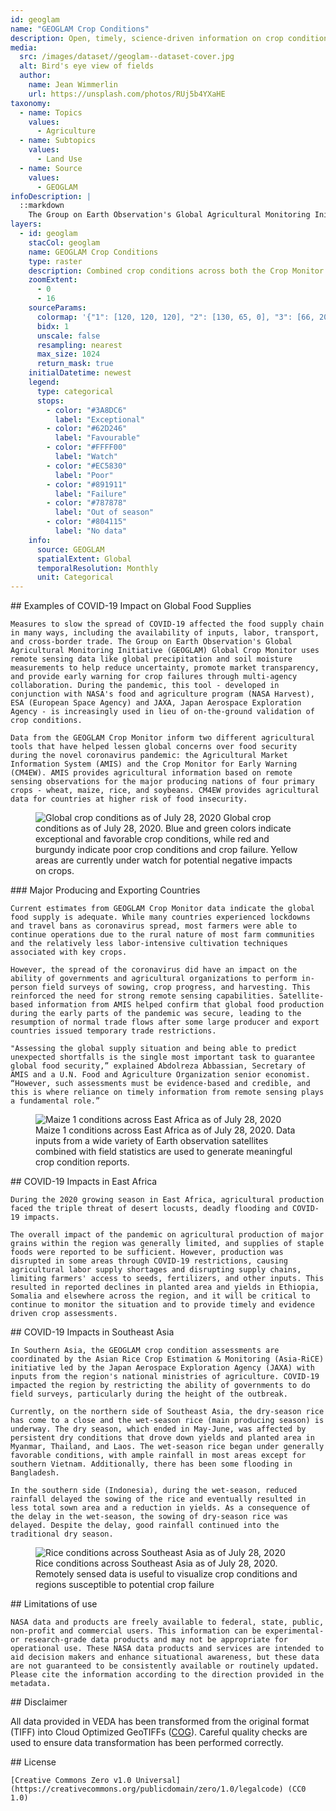```yaml
---
id: geoglam
name: "GEOGLAM Crop Conditions"
description: Open, timely, science-driven information on crop conditions
media:
  src: /images/dataset//geoglam--dataset-cover.jpg
  alt: Bird's eye view of fields
  author:
    name: Jean Wimmerlin
    url: https://unsplash.com/photos/RUj5b4YXaHE
taxonomy:
  - name: Topics
    values:
      - Agriculture
  - name: Subtopics
    values:
      - Land Use
  - name: Source
    values:
      - GEOGLAM
infoDescription: |
  ::markdown
    The Group on Earth Observation's Global Agricultural Monitoring Initiative (GEOGLAM) Global Crop Monitor uses remote sensing data like global precipitation and soil moisture measurements to help reduce uncertainty, promote market transparency, and provide early warning for crop failures through multi-agency collaboration.
layers:
  - id: geoglam
    stacCol: geoglam
    name: GEOGLAM Crop Conditions
    type: raster
    description: Combined crop conditions across both the Crop Monitor for AMIS and Crop Monitor for Early Warning
    zoomExtent:
      - 0
      - 16
    sourceParams:
      colormap: '{"1": [120, 120, 120], "2": [130, 65, 0], "3": [66, 207, 56], "4": [245, 239, 0], "5": [241, 89, 32], "6": [168, 0, 0], "7": [0, 143, 201]}'
      bidx: 1
      unscale: false
      resampling: nearest
      max_size: 1024
      return_mask: true
    initialDatetime: newest
    legend:
      type: categorical
      stops:
        - color: "#3A8DC6"
          label: "Exceptional"
        - color: "#62D246"
          label: "Favourable"
        - color: "#FFFF00"
          label: "Watch"
        - color: "#EC5830"
          label: "Poor"
        - color: "#891911"
          label: "Failure"
        - color: "#787878"
          label: "Out of season"
        - color: "#804115"
          label: "No data"
    info:
      source: GEOGLAM
      spatialExtent: Global
      temporalResolution: Monthly 
      unit: Categorical
---
```


<Block>
  <Prose>
    ## Examples of COVID-19 Impact on Global Food Supplies

    Measures to slow the spread of COVID-19 affected the food supply chain in many ways, including the availability of inputs, labor, transport, and cross-border trade. The Group on Earth Observation's Global Agricultural Monitoring Initiative (GEOGLAM) Global Crop Monitor uses remote sensing data like global precipitation and soil moisture measurements to help reduce uncertainty, promote market transparency, and provide early warning for crop failures through multi-agency collaboration. During the pandemic, this tool - developed in conjunction with NASA's food and agriculture program (NASA Harvest), ESA (European Space Agency) and JAXA, Japan Aerospace Exploration Agency - is increasingly used in lieu of on-the-ground validation of crop conditions.

    Data from the GEOGLAM Crop Monitor inform two different agricultural tools that have helped lessen global concerns over food security during the novel coronavirus pandemic: the Agricultural Market Information System (AMIS) and the Crop Monitor for Early Warning (CM4EW). AMIS provides agricultural information based on remote sensing observations for the major producing nations of four primary crops - wheat, maize, rice, and soybeans. CM4EW provides agricultural data for countries at higher risk of food insecurity.
  </Prose>
  <Figure>
    <Image
      src={new URL('/images/dataset/geoglam1.png', import.meta.url).href}
      alt='Global crop conditions as of July 28, 2020'
    />
    <Caption attrAuthor='GEOGLAM Crop Monitor'>
      Global crop conditions as of July 28, 2020. Blue and green colors indicate exceptional and favorable crop conditions, while red and burgundy indicate poor crop conditions and crop failure. Yellow areas are currently under watch for potential negative impacts on crops.
    </Caption>
  </Figure>
</Block>

<Block>
  <Prose>
    ### Major Producing and Exporting Countries

    Current estimates from GEOGLAM Crop Monitor data indicate the global food supply is adequate. While many countries experienced lockdowns and travel bans as coronavirus spread, most farmers were able to continue operations due to the rural nature of most farm communities and the relatively less labor-intensive cultivation techniques associated with key crops.

    However, the spread of the coronavirus did have an impact on the ability of governments and agricultural organizations to perform in-person field surveys of sowing, crop progress, and harvesting. This reinforced the need for strong remote sensing capabilities. Satellite-based information from AMIS helped confirm that global food production during the early parts of the pandemic was secure, leading to the resumption of normal trade flows after some large producer and export countries issued temporary trade restrictions.

    "Assessing the global supply situation and being able to predict unexpected shortfalls is the single most important task to guarantee global food security,” explained Abdolreza Abbassian, Secretary of AMIS and a U.N. Food and Agriculture Organization senior economist. “However, such assessments must be evidence-based and credible, and this is where reliance on timely information from remote sensing plays a fundamental role.”
  </Prose>
</Block>

<Block>
  <Figure>
    <Image
      src={new URL('/images/dataset/geoglam2.png', import.meta.url).href}
      alt='Maize 1 conditions across East Africa as of July 28, 2020'
    />
    <Caption attrAuthor='GEOGLAM Crop Monitor'>
      Maize 1 conditions across East Africa as of July 28, 2020. Data inputs from a wide variety of Earth observation satellites combined with field statistics are used to generate meaningful crop condition reports.
    </Caption>
  </Figure>
  <Prose>
    ## COVID-19 Impacts in East Africa

    During the 2020 growing season in East Africa, agricultural production faced the triple threat of desert locusts, deadly flooding and COVID-19 impacts.

    The overall impact of the pandemic on agricultural production of major grains within the region was generally limited, and supplies of staple foods were reported to be sufficient. However, production was disrupted in some areas through COVID-19 restrictions, causing agricultural labor supply shortages and disrupting supply chains, limiting farmers' access to seeds, fertilizers, and other inputs. This resulted in reported declines in planted area and yields in Ethiopia, Somalia and elsewhere across the region, and it will be critical to continue to monitor the situation and to provide timely and evidence driven crop assessments.
  </Prose>
</Block>

<Block>
  <Prose>
    ## COVID-19 Impacts in Southeast Asia

    In Southern Asia, the GEOGLAM crop condition assessments are coordinated by the Asian Rice Crop Estimation & Monitoring (Asia-RiCE) initiative led by the Japan Aerospace Exploration Agency (JAXA) with inputs from the region's national ministries of agriculture. COVID-19 impacted the region by restricting the ability of governments to do field surveys, particularly during the height of the outbreak.

    Currently, on the northern side of Southeast Asia, the dry-season rice has come to a close and the wet-season rice (main producing season) is underway. The dry season, which ended in May-June, was affected by persistent dry conditions that drove down yields and planted area in Myanmar, Thailand, and Laos. The wet-season rice began under generally favorable conditions, with ample rainfall in most areas except for southern Vietnam. Additionally, there has been some flooding in Bangladesh.

    In the southern side (Indonesia), during the wet-season, reduced rainfall delayed the sowing of the rice and eventually resulted in less total sown area and a reduction in yields. As a consequence of the delay in the wet-season, the sowing of dry-season rice was delayed. Despite the delay, good rainfall continued into the traditional dry season.
  </Prose>
  <Figure>
    <Image
      src={new URL('/images/dataset/geoglam3.png', import.meta.url).href}
      alt='Rice conditions across Southeast Asia as of July 28, 2020'
    />
    <Caption attrAuthor='GEOGLAM Crop Monitor'>
      Rice conditions across Southeast Asia as of July 28, 2020. Remotely sensed data is useful to visualize crop conditions and regions susceptible to potential crop failure
    </Caption>
  </Figure>
</Block>



<Block>
  <Prose>
    ## Limitations of use

    NASA data and products are freely available to federal, state, public, non-profit and commercial users. This information can be experimental- or research-grade data products and may not be appropriate for operational use. These NASA data products and services are intended to aid decision makers and enhance situational awareness, but these data are not guaranteed to be consistently available or routinely updated. Please cite the information according to the direction provided in the metadata.
  </Prose>
</Block>


<Block>
  <Prose>
  ## Disclaimer

  All data provided in VEDA has been transformed from the original format (TIFF) into Cloud Optimized GeoTIFFs ([COG](https://www.cogeo.org)). Careful quality checks are used to ensure data transformation has been performed correctly.  
  </Prose>
</Block>


<Block>
  <Prose>
    ## License

    [Creative Commons Zero v1.0 Universal](https://creativecommons.org/publicdomain/zero/1.0/legalcode) (CC0 1.0)
  </Prose>
</Block>


